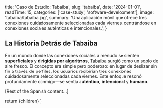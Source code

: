 
  title: 'Caso de Estudio: Tabaiba',
  slug: 'tabaiba',
  date: '2024-01-01',
  readTime: 15,
  categories: ['case-study', 'software-development'],
  image: 'tabaiba/tabaiba.jpg',
  summary: 'Una aplicación móvil que ofrece tres conexiones cuidadosamente seleccionadas cada viernes, centrándose en conexiones sociales auténticas e intencionales.',
}

## La Historia Detrás de Tabaiba

En un mundo donde las conexiones sociales a menudo se sienten **superficiales** y **dirigidas por algoritmos**, [Tabaiba](https://tabaiba.me) surgió como un soplo de aire fresco. El concepto era simple pero poderoso: en lugar de deslizar sin fin a través de perfiles, los usuarios recibirían tres conexiones cuidadosamente seleccionadas cada viernes. Este enfoque resonó profundamente conmigo—se sentía **auténtico**, **intencional** y **humano**.

[Rest of the Spanish content...]

  return <CaseStudyLayout title={metadata.title}>{children}</CaseStudyLayout>
} 